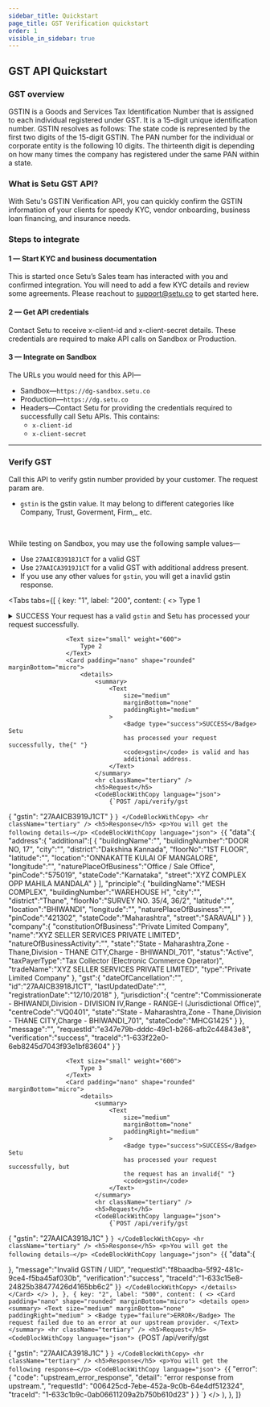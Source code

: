 ```yaml
---
sidebar_title: Quickstart
page_title: GST Verification quickstart
order: 1
visible_in_sidebar: true
---
```


## GST API Quickstart

### GST overview

GSTIN is a Goods and Services Tax Identification Number that is assigned to each individual registered under GST. It is a 15-digit unique identification number.
GSTIN resolves as follows: The state code is represented by the first two digits of the 15-digit GSTIN. The PAN number for the individual or corporate entity is the following 10 digits. The thirteenth digit is depending on how many times the company has registered under the same PAN within a state.

### What is Setu GST API?

With Setu's GSTIN Verification API, you can quickly confirm the GSTIN information of your clients for speedy KYC, vendor onboarding, business loan financing, and insurance needs.

### Steps to integrate

#### 1 — Start KYC and business documentation

This is started once Setu’s Sales team has interacted with you and confirmed integration. You will need to add a few KYC details and review some agreements. Please reachout to support@setu.co to get started here.

#### 2 — Get API credentials

Contact Setu to receive x-client-id and x-client-secret details. These credentials are required to make API calls on Sandbox or Production.

#### 3 — Integrate on Sandbox

The URLs you would need for this API—

-   Sandbox—`https://dg-sandbox.setu.co`
-   Production—`https://dg.setu.co`
-   Headers—Contact Setu for providing the credentials required to successfully call Setu APIs. This contains:
    -   `x-client-id`
    -   `x-client-secret`

<hr className="primary" />

### Verify GST

Call this API to verify gstin number provided by your customer. The request param are.

-   `gstin` is the gstin value. It may belong to different categories like Company, Trust, Goverment, Firm,\_ etc.

<br />

While testing on Sandbox, you may use the following sample values—

-   Use `27AAICB3918J1CT` for a valid GST
-   Use `27AAICA3919J1CT` for a valid GST with additional address present.
-   If you use any other values for `gstin`, you will get a inavlid gstin response.

<Tabs
    tabs={[
        {
            key: "1",
            label: "200",
            content: (
                <>
                    <Text size="small" weight="600">
                        Type 1
                    </Text>
                    <Card padding="nano" shape="rounded" marginBottom="micro">
                        <details>
                            <summary>
                                <Text
                                    size="medium"
                                    marginBottom="none"
                                    paddingRight="medium"
                                >
                                    <Badge type="success">SUCCESS</Badge> Your
                                    request has a valid <code>gstin</code> and
                                    Setu has processed your request
                                    successfully.
                                </Text>
                            </summary>
                            <hr className="tertiary" />
                            <h5>Request</h5>
                            <CodeBlockWithCopy language="json">
                                {`POST /api/verify/gst 
 
{ 
    "gstin": "27AAICB3918J1CT"
} `}
                            </CodeBlockWithCopy>
                            <hr className="tertiary" />
                            <h5>Response</h5>
                            <p>You will get the following details—</p>
                            <CodeBlockWithCopy language="json">
                                {`{
  "data":{
    "address":{
      "additional":[
        
      ],
      "principle":{
        "buildingName":"MESH COMPLEX",
        "buildingNumber":"WAREHOUSE H",
        "city":"",
        "district":"Thane",
        "floorNo":"SURVEY NO. 35/4, 36/2",
        "latitude":"",
        "location":"BHIWANDI",
        "longitude":"",
        "naturePlaceOfBusiness":"",
        "pinCode":"421302",
        "stateCode":"Maharashtra",
        "street":"SARAVALI"
      }
    },
    "company":{
      "constitutionOfBusiness":"Private Limited Company",
      "name":"XYZ SELLER SERVICES PRIVATE LIMITED",
      "natureOfBusinessActivity":"",
      "state":"State - Maharashtra,Zone - Thane,Division - THANE CITY,Charge - BHIWANDI_701",
      "status":"Active",
      "taxPayerType":"Tax Collector (Electronic Commerce Operator)",
      "tradeName":"XYZ SELLER SERVICES PRIVATE LIMITED",
      "type":"Private Limited Company"
    },
    "gst":{
      "dateOfCancellation":"",
      "id":"27AAICB3918J1CT",
      "lastUpdatedDate":"",
      "registrationDate":"12/10/2018"
    },
    "jurisdiction":{
      "centre":"Commissionerate - BHIWANDI,Division - DIVISION IV,Range - RANGE-I (Jurisdictional Office)",
      "centreCode":"VQ0401",
      "state":"State - Maharashtra,Zone - Thane,Division - THANE CITY,Charge - BHIWANDI_701",
      "stateCode":"MHCG1425"
    }
  },
  "message":"",
  "requestId":"e347e79b-dddc-49c1-b266-afb2c44843e8",
  "verification":"success",
  "traceId":"1-633f22e0-6eb8245d7043f93e1bf83604"
}`}
                            </CodeBlockWithCopy>
                        </details>
                    </Card>

                    <Text size="small" weight="600">
                        Type 2
                    </Text>
                    <Card padding="nano" shape="rounded" marginBottom="micro">
                        <details>
                            <summary>
                                <Text
                                    size="medium"
                                    marginBottom="none"
                                    paddingRight="medium"
                                >
                                    <Badge type="success">SUCCESS</Badge> Setu
                                    has processed your request successfully, the{" "}
                                    <code>gstin</code> is valid and has
                                    additional address.
                                </Text>
                            </summary>
                            <hr className="tertiary" />
                            <h5>Request</h5>
                            <CodeBlockWithCopy language="json">
                                {`POST /api/verify/gst 
 
{ 
    "gstin": "27AAICB3919J1CT" 
} `}
                            </CodeBlockWithCopy>
                            <hr className="tertiary" />
                            <h5>Response</h5>
                            <p>You will get the following details—</p>
                            <CodeBlockWithCopy language="json">
                                {`{
  "data":{
    "address":{
      "additional":[
        {
          "buildingName":"",
          "buildingNumber":"DOOR NO, 17",
          "city":"",
          "district":"Dakshina Kannada",
          "floorNo":"1ST FLOOR",
          "latitude":"",
          "location":"ONNAKATTE KULAI OF MANGALORE",
          "longitude":"",
          "naturePlaceOfBusiness":"Office / Sale Office",
          "pinCode":"575019",
          "stateCode":"Karnataka",
          "street":"XYZ COMPLEX OPP MAHILA MANDALA"
        }
      ],
      "principle":{
        "buildingName":"MESH COMPLEX",
        "buildingNumber":"WAREHOUSE H",
        "city":"",
        "district":"Thane",
        "floorNo":"SURVEY NO. 35/4, 36/2",
        "latitude":"",
        "location":"BHIWANDI",
        "longitude":"",
        "naturePlaceOfBusiness":"",
        "pinCode":"421302",
        "stateCode":"Maharashtra",
        "street":"SARAVALI"
      }
    },
    "company":{
      "constitutionOfBusiness":"Private Limited Company",
      "name":"XYZ SELLER SERVICES PRIVATE LIMITED",
      "natureOfBusinessActivity":"",
      "state":"State - Maharashtra,Zone - Thane,Division - THANE CITY,Charge - BHIWANDI_701",
      "status":"Active",
      "taxPayerType":"Tax Collector (Electronic Commerce Operator)",
      "tradeName":"XYZ SELLER SERVICES PRIVATE LIMITED",
      "type":"Private Limited Company"
    },
    "gst":{
      "dateOfCancellation":"",
      "id":"27AAICB3918J1CT",
      "lastUpdatedDate":"",
      "registrationDate":"12/10/2018"
    },
    "jurisdiction":{
      "centre":"Commissionerate - BHIWANDI,Division - DIVISION IV,Range - RANGE-I (Jurisdictional Office)",
      "centreCode":"VQ0401",
      "state":"State - Maharashtra,Zone - Thane,Division - THANE CITY,Charge - BHIWANDI_701",
      "stateCode":"MHCG1425"
    }
  },
  "message":"",
  "requestId":"e347e79b-dddc-49c1-b266-afb2c44843e8",
  "verification":"success",
  "traceId":"1-633f22e0-6eb8245d7043f93e1bf83604"
}`}
                            </CodeBlockWithCopy>
                        </details>
                    </Card>

                    <Text size="small" weight="600">
                        Type 3
                    </Text>
                    <Card padding="nano" shape="rounded" marginBottom="micro">
                        <details>
                            <summary>
                                <Text
                                    size="medium"
                                    marginBottom="none"
                                    paddingRight="medium"
                                >
                                    <Badge type="success">SUCCESS</Badge> Setu
                                    has processed your request successfully, but
                                    the request has an invalid{" "}
                                    <code>gstin</code>
                                </Text>
                            </summary>
                            <hr className="tertiary" />
                            <h5>Request</h5>
                            <CodeBlockWithCopy language="json">
                                {`POST /api/verify/gst 
 
{ 
    "gstin": "27AAICA3918J1C" 
} `}
                            </CodeBlockWithCopy>
                            <hr className="tertiary" />
                            <h5>Response</h5>
                            <p>You will get the following details—</p>
                            <CodeBlockWithCopy language="json">
                                {`{
  "data":{
    
  },
  "message":"Invalid GSTIN / UID",
  "requestId":"f8baadba-5f92-481c-9ce4-f5ba45af030b",
  "verification":"success",
  "traceId":"1-633c15e8-24825b38477426d4165bb6c2"
}`}
                            </CodeBlockWithCopy>
                        </details>
                    </Card>
                </>
            ),
        },
        {
            key: "2",
            label: "500",
            content: (
                <>
                    <Card padding="nano" shape="rounded" marginBottom="micro">
                        <details open>
                            <summary>
                                <Text
                                    size="medium"
                                    marginBottom="none"
                                    paddingRight="medium"
                                >
                                    <Badge type="failure">ERROR</Badge> The
                                    request failed due to an error at our
                                    upstream provider.
                                </Text>
                            </summary>
                            <hr className="tertiary" />
                            <h5>Request</h5>
                            <CodeBlockWithCopy language="json">
                                {`POST /api/verify/gst 
 
{ 
    "gstin": "27AAICA3918J1C" 
} `}
                            </CodeBlockWithCopy>
                            <hr className="tertiary" />
                            <h5>Response</h5>
                            <p>You will get the following response—</p>
                            <CodeBlockWithCopy language="json">
                                {`{
    "error": {
        "code": "upstream_error_response",
        "detail": "error response from upstream.",
        "requestId": "006425cd-7ebe-452a-9c0b-64e4df512324",
        "traceId": "1-633c1b9c-0ab06611209a2b750b610d23"
    }
} `}
                            </CodeBlockWithCopy>
                        </details>
                    </Card>
                </>
            ),
        },
    ]}
></Tabs>

<br />
<WasPageHelpful />
